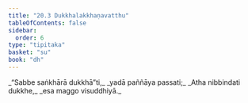 ```yaml
---
title: "20.3 Dukkhalakkhaṇavatthu"
tableOfContents: false
sidebar:
  order: 6
type: "tipitaka"
basket: "su"
book: "dh"
---
```



<DynamicBreadcrumb />

<Division number="278" book="dh" bookNo="18" page="53">

<Paragraph number="300" type="verses" book="dh">
_“Sabbe saṅkhārā dukkhā”ti,_  
_yadā paññāya passati;_  
_Atha nibbindati dukkhe,_  
_esa maggo visuddhiyā._
</Paragraph>
</Division>